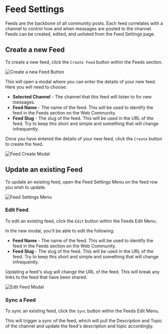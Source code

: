 
# Feed Settings

Feeds are the backbone of all community posts.
Each feed correlates with a channel to control how and when messages are posted to the channel.
Feeds can be created, edited, and unlisted from the Feed Settings page.

## Create a new Feed

To create a new feed, click the `Create Feed` button within the Feeds section.

![Create a new Feed Button](/FeedCreateButton.png)

This will open a modal where you can enter the details of your new feed.
Here you will need to choose:

- **Selected Channel** - The channel that this feed will listen to for new messages.
- **Feed Name** - The name of the feed. This will be used to identify the feed in the Feeds section on the Web Community.
- **Feed Slug** - The slug of the feed. This will be used in the URL of the feed. Try to keep this short and simple and something that will change infrequently.

Once you have entered the details of your new feed, click the `Create` button to create the feed.

![Feed Create Modal](/FeedCreateModal.png)

## Update an existing Feed

To update an existing feed, open the Feed Settings Menu on the feed row you wish to update.

![Feed Settings Menu](/FeedSettingsMenu.png)

### Edit Feed

To edit an existing feed, click the `Edit` button within the Feeds Edit Menu.

In the new modal, you'll be able to edit the following:

- **Feed Name** - The name of the feed. This will be used to identify the feed in the Feeds section on the Web Community.
- **Feed Slug** - The slug of the feed. This will be used in the URL of the feed. Try to keep this short and simple and something that will change infrequently.

<Callout type="warning" emoji="⚠️">
  Updating a feed's slug will change the URL of the feed. This will break any
  links to the feed that have been shared.
</Callout>

![Edit Feed Modal](/FeedUpdateModal.png)

### Sync a Feed

To sync an existing feed, click the `Sync` button within the Feeds Edit Menu.

This will trigger a sync of the feed, which will pull the Description and Topic of the channel and update the feed's description and topic accordingly.
